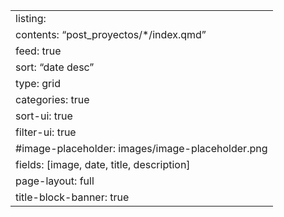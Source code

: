 ---
listing:
  contents: "post_proyectos/*/index.qmd"
  feed: true
  sort: "date desc"
  type: grid
  categories: true
  sort-ui: true
  filter-ui: true
  #image-placeholder: images/image-placeholder.png
  fields: [image, date, title, description]
page-layout: full
title-block-banner: true
---